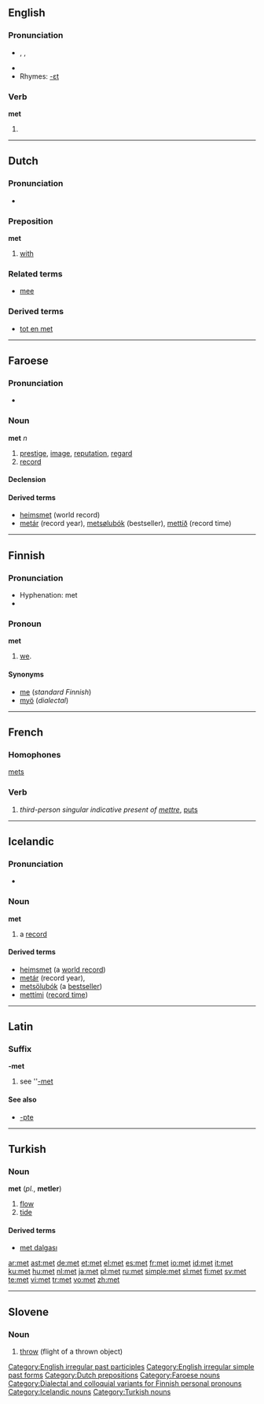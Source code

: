 {{see|Met|-met}}
{{wikipedia}}
==English==

{{rank|able|five|need|394|met|boy|c.|strong}}

===Pronunciation===
* {{enPR|met}}, {{IPA|/mεt/}}, {{SAMPA|/mEt/}}
* {{audio|en-us-met.ogg|Audio (US)}}
* Rhymes: [[Rhymes:English:-ɛt|-ɛt]]

===Verb===
'''met'''

# {{past of|[[meet]]}}

<!--this belongs on the page for "meet" ====Translations====
* Dutch: [[ontmoette]], [[ontmoetten]]
* Esperanto: [[renkontis]]
* Indonesian: [[temu|bertemu]], [[temu|menemui]]
* Japanese: [[会った]] ([[あった]], atta)
* Swedish: [[mötte]]

===Verb===
'''met'''

# past participle of to [[meet]]

====Translations====
* Dutch: [[ontmoet]]
* Indonesian: [[temu|bertemu]], [[temu|menemui]], [[temu|ditemui]]
* Japanese: [[会った]] ([[あった]], atta)
* Swedish: [[mött]] -->

[[Category:English irregular past participles]]
[[Category:English irregular simple past forms]]

----

==Dutch==

===Pronunciation===
* {{IPA|/mεt/}}

===Preposition===
'''met'''

# [[with]]

===Related terms===
* [[mee#Dutch|mee]]

===Derived terms===
* [[tot en met]]

[[Category:Dutch prepositions]]

----

==Faroese==

===Pronunciation===
* {{IPA|/meːt/}}

===Noun===
'''met''' ''n''

# [[prestige]], [[image]], [[reputation]], [[regard]]
# [[record]]

====Declension====
{{fo-decl-noun-n3|met}}

====Derived terms====
* [[heimsmet]] (world record)
* [[metár]]  (record year), [[metsølubók]] (bestseller), [[mettíð]] (record time)

[[Category:Faroese nouns]]

----

==Finnish==

===Pronunciation===
* Hyphenation: met
* {{IPA|lang=fi|[met]}}

===Pronoun===
'''met'''

# {{context|personal|dialectal|lang=fi}} [[we]].

====Synonyms====
* [[me#Finnish|me]] (''standard Finnish'')
* [[myö]] (''dialectal'')

[[Category:Dialectal and colloquial variants for Finnish personal pronouns]]

----

==French==

===Homophones===
[[mets]]

===Verb===
{{infl|fr|verb form}}

# ''third-person singular indicative present of [[mettre]]'', [[put]]s

----

==Icelandic==

===Pronunciation===
* {{IPA|/meːt/}}

===Noun===
'''met''' {{n}}

# a [[record]]

====Derived terms====
* [[heimsmet]] (a [[world record]])
* [[metár]]  (record year), 
* [[metsölubók]] (a [[bestseller]])
* [[mettími]] ([[record time]])

[[Category:Icelandic nouns]]

----

==Latin==
===Suffix===
'''-met'''
# see ''[[-met#Latin|-met]]

====See also====
*[[-pte]]

----

==Turkish==

===Noun===
'''met''' (''pl.'', '''metler''')

# [[flow]]
# [[tide]]

====Derived terms====
* [[met dalgası]]

[[Category:Turkish nouns]]

[[ar:met]]
[[ast:met]]
[[de:met]]
[[et:met]]
[[el:met]]
[[es:met]]
[[fr:met]]
[[io:met]]
[[id:met]]
[[it:met]]
[[ku:met]]
[[hu:met]]
[[nl:met]]
[[ja:met]]
[[pl:met]]
[[ru:met]]
[[simple:met]]
[[sl:met]]
[[fi:met]]
[[sv:met]]
[[te:met]]
[[vi:met]]
[[tr:met]]
[[vo:met]]
[[zh:met]]

----
{{rfc-auto|sort languages}}
==Slovene==

===Noun===
{{infl|sl|noun|g=m}}

# [[throw]] (flight of a thrown object)

{{tbot entry|Slovene|throw|2008|April|sl}}